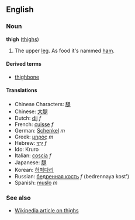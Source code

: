==English==
===Noun===
'''thigh''' ([[thighs]])

# The upper [[leg]]. As food it's nammed [[ham]].

====Derived terms====
*[[thighbone]]

====Translations====
*Chinese Characters: [[腿]]
*Chinese: [[大腿]]
*Dutch: [[dij]] ''f''
*French: [[cuisse]] ''f''
*German: [[Schenkel]] ''m''
*Greek: [[μηρός]] ''m''
*Hebrew: [[ירך|יָרֵךְ]] ''f''
*Ido: Kruro
*Italian: [[coscia]] ''f''
*Japanese: [[腿]]
*Korean: [[허벅다리]]
*Russian: [[бедренная кость]] ''f'' (bedrennaya kost')
*Spanish: [[muslo]] ''m''

===See also===
*[[w:thigh|Wikipedia article on thighs]]